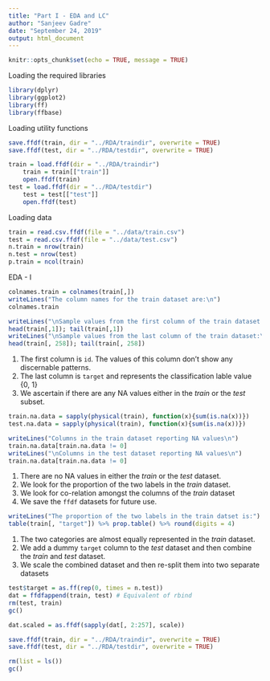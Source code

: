 ```yaml
---
title: "Part I - EDA and LC"
author: "Sanjeev Gadre"
date: "September 24, 2019"
output: html_document
---
```


```r
knitr::opts_chunk$set(echo = TRUE, message = TRUE)
```

Loading the required libraries

```r
library(dplyr)
library(ggplot2)
library(ff)
library(ffbase)

```

Loading utility functions

```r
save.ffdf(train, dir = "../RDA/traindir", overwrite = TRUE)
save.ffdf(test, dir = "../RDA/testdir", overwrite = TRUE)

train = load.ffdf(dir = "../RDA/traindir")
    train = train[["train"]]
    open.ffdf(train)
test = load.ffdf(dir = "../RDA/testdir")
    test = test[["test"]]
    open.ffdf(test)
```

Loading data

```r
train = read.csv.ffdf(file = "../data/train.csv")
test = read.csv.ffdf(file = "../data/test.csv")
n.train = nrow(train)
n.test = nrow(test)
p.train = ncol(train)

```

EDA - I

```r
colnames.train = colnames(train[,])
writeLines("The column names for the train dataset are:\n")
colnames.train

writeLines("\nSample values from the first column of the train dataset:\n")
head(train[,1]); tail(train[,1])
writeLines("\nSample values from the last column of the train dataset:\n")
head(train[, 258]); tail(train[, 258])
```

1.  The first column is `id`. The values of this column don't show any discernable patterns.
2.  The last column is `target` and represents the classification lable value {0, 1}
3.  We ascertain if there are any NA values either in the *train* or the *test* subset.


```r
train.na.data = sapply(physical(train), function(x){sum(is.na(x))})
test.na.data = sapply(physical(train), function(x){sum(is.na(x))})

writeLines("Columns in the train dataset reporting NA values\n")
train.na.data[train.na.data != 0]
writeLines("\nColumns in the test dataset reporting NA values\n")
train.na.data[train.na.data != 0]

```

1.  There are no NA values in either the *train* or the *test* dataset.
2.  We look for the proportion of the two labels in the *train* dataset.
3.  We look for co-relation amongst the columns of the *train* dataset
3.  We save the `ffdf` datasets for future use.

```r
writeLines("The proportion of the two labels in the train datset is:")
table(train[, "target"]) %>% prop.table() %>% round(digits = 4)

```

1.  The two categories are almost equally represented in the *train* dataset.
2.  We add a dummy `target` column to the *test* dataset and then combine the *train* and *test* dataset.
3.  We scale the combined dataset and then re-split them into two separate datasets

```r
test$target = as.ff(rep(0, times = n.test))
dat = ffdfappend(train, test) # Equivalent of rbind
rm(test, train)
gc()

dat.scaled = as.ffdf(sapply(dat[, 2:257], scale))

save.ffdf(train, dir = "../RDA/traindir", overwrite = TRUE)
save.ffdf(test, dir = "../RDA/testdir", overwrite = TRUE)

rm(list = ls())
gc()
```

